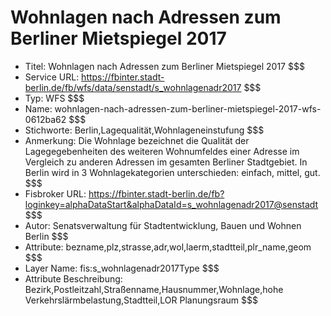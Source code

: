 # Wohnlagen nach Adressen zum Berliner Mietspiegel 2017
- Titel: Wohnlagen nach Adressen zum Berliner Mietspiegel 2017 $$$
- Service URL: https://fbinter.stadt-berlin.de/fb/wfs/data/senstadt/s_wohnlagenadr2017 $$$
- Typ: WFS $$$
- Name: wohnlagen-nach-adressen-zum-berliner-mietspiegel-2017-wfs-0612ba62 $$$
- Stichworte: Berlin,Lagequalität,Wohnlageneinstufung $$$
- Anmerkung: Die Wohnlage bezeichnet die Qualität der Lagegegebenheiten des weiteren Wohnumfeldes einer Adresse im Vergleich zu anderen Adressen im gesamten Berliner Stadtgebiet.
In Berlin wird in 3 Wohnlagekategorien unterschieden: einfach, mittel, gut. $$$
- Fisbroker URL: https://fbinter.stadt-berlin.de/fb?loginkey=alphaDataStart&alphaDataId=s_wohnlagenadr2017@senstadt $$$
- Autor: Senatsverwaltung für Stadtentwicklung, Bauen und Wohnen Berlin $$$
- Attribute: bezname,plz,strasse,adr,wol,laerm,stadtteil,plr_name,geom $$$
- Layer Name: fis:s_wohnlagenadr2017Type $$$
- Attribute Beschreibung: Bezirk,Postleitzahl,Straßenname,Hausnummer,Wohnlage,hohe Verkehrslärmbelastung,Stadtteil,LOR Planungsraum $$$

